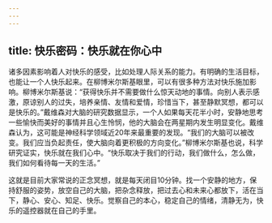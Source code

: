 ```yaml
---
---
---
```

title: 快乐密码：快乐就在你心中
---



诸多因素影响着人对快乐的感受，比如处理人际关系的能力。有明确的生活目标，也能让一个人快乐起来。在柳博米尔斯基眼里，可以有很多种方法对快乐施加影响。柳博米尔斯基说：“获得快乐并不需要做什么惊天动地的事情。向别人表示感激，原谅别人的过失，培养亲情、友情和爱情，珍惜当下，甚至静默冥想，都可以是快乐的。”戴维森对大脑的研究数据显示，一个人如果每天花半小时，安静地思考一些愉快而美好的事情并且心生怜悯，他的大脑会在两星期内发生明显变化。戴维森认为，这可能是神经科学领域近20年来最重要的发现。“我们的大脑可以被改变。我们应当负起责任，使大脑向着更积极的方向变化。”柳博米尔斯基也说，科学研究证实，快乐就在我们心中。“快乐取决于我们的行动，我们做什么，怎么做，我们如何看待每一天的生活。”

这就是目前大家常说的正念冥想，就是每天闭目10分钟。找一个安静的地方，保持舒服的姿势，放空自己的大脑，把杂念释放，把过去心和未来心都放下，活在当下，静心、安心、知足、快乐。觉察自己的本心，稳定自己的情绪，清静无为，快乐的遥控器就在自己的手里。